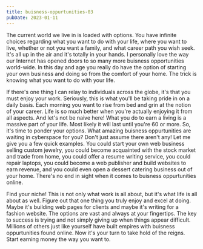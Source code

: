 ```yaml
---
title: buisness-oppurtunities-03
pubDate: 2023-01-11
---
```


The current world we live in is loaded with options. You have infinite choices regarding what you want to do with your life, where you want to live, whether or not you want a family, and what career path you wish seek. It's all up in the air and it's totally in your hands. I personally love the way our Internet has opened doors to so many more buisness opportunities world-wide. In this day and age you really do have the option of starting your own business and doing so from the comfort of your home. The trick is knowing what you want to do with your life.

If there's one thing I can relay to individuals across the globe, it's that you must enjoy your work. Seriously, this is what you'll be taking pride in on a daily basis. Each morning you want to rise from bed and grin at the notion of your career. Life is so much better when you're actually enjoying it from all aspects. And let's not be naive here! What you do to earn a living is a massive part of your life. Most likely it will last until you're 60 or more. So, it's time to ponder your options. What amazing buisness oppurtunities are waiting in cyberspace for you? Don't just assume there aren't any! Let me give you a few quick examples. You could start your own web business selling custom jewelry, you could become acquainted with the stock market and trade from home, you could offer a resume writing service, you could repair laptops, you could become a web publisher and build websites to earn revenue, and you could even open a dessert catering business out of your home. There's no end in sight when it comes to buisness oppurtunities online. 

Find your niche! This is not only what work is all about, but it's what life is all about as well. Figure out that one thing you truly enjoy and excel at doing. Maybe it's building web pages for clients and maybe it's writing for a fashion website. The options are vast and always at your fingertips. The key to success is trying and not simply giving up when things appear difficult. Millions of others just like yourself have built empires with buisness oppurtunities found online. Now it's your turn to take hold of the reigns. Start earning money the way you want to.